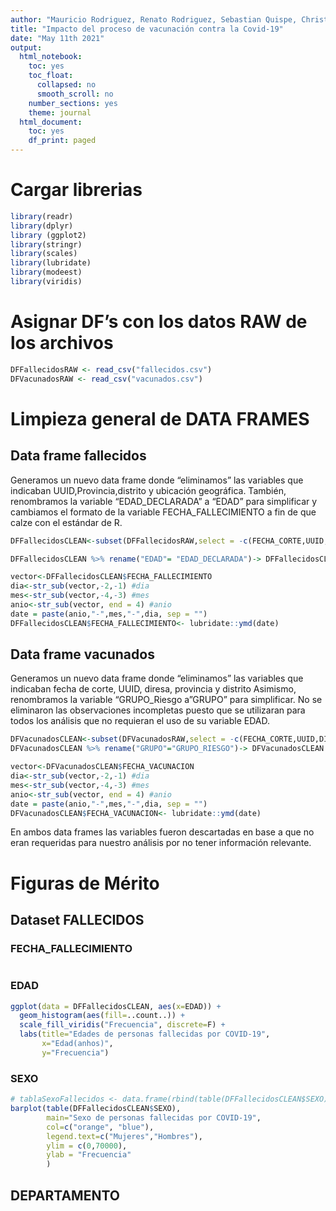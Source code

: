 ```yaml
---
author: "Mauricio Rodriguez, Renato Rodriguez, Sebastian Quispe, Christian Salazar, Frings Barrueta" 
title: "Impacto del proceso de vacunación contra la Covid-19"
date: "May 11th 2021"
output:
  html_notebook:
    toc: yes
    toc_float:
      collapsed: no
      smooth_scroll: no
    number_sections: yes
    theme: journal
  html_document:
    toc: yes
    df_print: paged
---
```


# Cargar librerias 
```r
library(readr)
library(dplyr)
library (ggplot2)
library(stringr)
library(scales)
library(lubridate)
library(modeest)
library(viridis)
``` 

# Asignar DF's con los datos RAW de los archivos
```r
DFFallecidosRAW <- read_csv("fallecidos.csv")
DFVacunadosRAW <- read_csv("vacunados.csv")
```

# Limpieza general de DATA FRAMES
## Data frame fallecidos
Generamos un nuevo data frame donde "eliminamos" las variables que indicaban UUID,Provincia,distrito y ubicación geográfica. También, renombramos la variable "EDAD_DECLARADA" a "EDAD" para simplificar y cambiamos el formato de la variable FECHA_FALLECIMIENTO a fin de que calze con el estándar de R.
```r
DFFallecidosCLEAN<-subset(DFFallecidosRAW,select = -c(FECHA_CORTE,UUID,FECHA_NAC,UBIGEO,PROVINCIA,DISTRITO))

DFFallecidosCLEAN %>% rename("EDAD"= "EDAD_DECLARADA")-> DFFallecidosCLEAN

vector<-DFFallecidosCLEAN$FECHA_FALLECIMIENTO
dia<-str_sub(vector,-2,-1) #dia
mes<-str_sub(vector,-4,-3) #mes
anio<-str_sub(vector, end = 4) #anio
date = paste(anio,"-",mes,"-",dia, sep = "")
DFFallecidosCLEAN$FECHA_FALLECIMIENTO<- lubridate::ymd(date)
```


## Data frame vacunados
Generamos un nuevo data frame donde "eliminamos" las variables que indicaban fecha de corte, UUID, diresa, provincia y distrito
Asimismo, renombramos la variable "GRUPO_Riesgo a "GRUPO" para simplificar. No se eliminaron las observaciones incompletas puesto que se utilizaran para todos los análisis que no requieran el uso de su variable EDAD.
```r
DFVacunadosCLEAN<-subset(DFVacunadosRAW,select = -c(FECHA_CORTE,UUID,DIRESA,PROVINCIA,DISTRITO))
DFVacunadosCLEAN %>% rename("GRUPO"="GRUPO_RIESGO")-> DFVacunadosCLEAN

vector<-DFVacunadosCLEAN$FECHA_VACUNACION
dia<-str_sub(vector,-2,-1) #dia
mes<-str_sub(vector,-4,-3) #mes
anio<-str_sub(vector, end = 4) #anio
date = paste(anio,"-",mes,"-",dia, sep = "")
DFVacunadosCLEAN$FECHA_VACUNACION<- lubridate::ymd(date)
```

En ambos data frames las variables fueron descartadas en base a que no eran requeridas para nuestro análisis por no tener información relevante.

# Figuras de Mérito

## Dataset FALLECIDOS

### FECHA_FALLECIMIENTO
```r

```

### EDAD
```r
ggplot(data = DFFallecidosCLEAN, aes(x=EDAD)) + 
  geom_histogram(aes(fill=..count..)) + 
  scale_fill_viridis("Frecuencia", discrete=F) + 
  labs(title="Edades de personas fallecidas por COVID-19",
       x="Edad(anhos)",
       y="Frecuencia")
```

### SEXO
```r
# tablaSexoFallecidos <- data.frame(rbind(table(DFFallecidosCLEAN$SEXO)))
barplot(table(DFFallecidosCLEAN$SEXO),
        main="Sexo de personas fallecidas por COVID-19",
        col=c("orange", "blue"),
        legend.text=c("Mujeres","Hombres"),
        ylim = c(0,70000),
        ylab = "Frecuencia"
        )
```

## DEPARTAMENTO
```r

```



